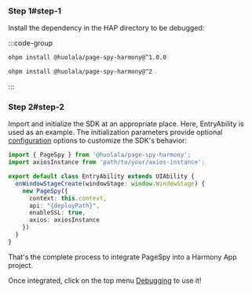 

### Step 1#step-1

Install the dependency in the HAP directory to be debugged:

:::code-group

```bash API 9
ohpm install @huolala/page-spy-harmony@^1.0.0
```

```bash API 11
ohpm install @huolala/page-spy-harmony@^2
```

:::

### Step 2#step-2

Import and initialize the SDK at an appropriate place. Here, EntryAbility is used as an example. The initialization parameters provide optional [configuration]({VITE_SDK_HARMONY_REPO}) options to customize the SDK's behavior:

```ts
import { PageSpy } from '@huolala/page-spy-harmony';
import axiosInstance from 'path/to/your/axios-instance';

export default class EntryAbility extends UIAbility {
  onWindowStageCreate(windowStage: window.WindowStage) {
    new PageSpy({
      context: this.context,
      api: "{deployPath}",
      enableSSL: true,
      axios: axiosInstance
    })
  }
}
```

That's the complete process to integrate PageSpy into a Harmony App project.

Once integrated, click on the top menu <Tooltip title="Menu is hidden by default and will be visible after deployment." color="purple"><a href="javascript:void(0)">Debugging</a></Tooltip> to use it!